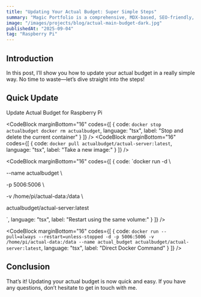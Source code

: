 ```yaml
---
title: "Updating Your Actual Budget: Super Simple Steps"
summary: "Magic Portfolio is a comprehensive, MDX-based, SEO-friendly, responsive portfolio template built with Once UI and Next.js."
image: "/images/projects/blog/actual-main-budget-dark.jpg"
publishedAt: "2025-09-04"
tag: "Raspberry Pi"
---
```



## Introduction

In this post, I’ll show you how to update your actual budget in a really simple way. No time to waste—let’s dive straight into the steps!

## Quick Update

Update Actual Budget for Raspberry Pi

<CodeBlock
    marginBottom="16"
    codes={[
  {
    code:
`docker stop actualbudget
docker rm actualbudget`, 
    language: "tsx",
    label: "Stop and delete the current container"
  }
]} />
<CodeBlock
    marginBottom="16"
    codes={[
  {
    code:
`docker pull actualbudget/actual-server:latest`, 
    language: "tsx",
    label: "Take a new image:"
  }
]} />

<CodeBlock
    marginBottom="16"
    codes={[
  {
    code:
`docker run -d \

  --name actualbudget \

  -p 5006:5006 \

  -v /home/pi/actual-data:/data \

  actualbudget/actual-server:latest
  
`, 
    language: "tsx",
    label: "Restart using the same volume:"
  }
]} />


<CodeBlock
    marginBottom="16"
    codes={[
  {
    code:
`docker run --pull=always --restart=unless-stopped -d -p 5006:5006 -v /home/pi/actual-data:/data --name actual_budget actualbudget/actual-server:latest`, 
    language: "tsx",
    label: "Direct Docker Command"
  }
]} />

## Conclusion

That’s it! Updating your actual budget is now quick and easy. If you have any questions, don’t hesitate to get in touch with me.
